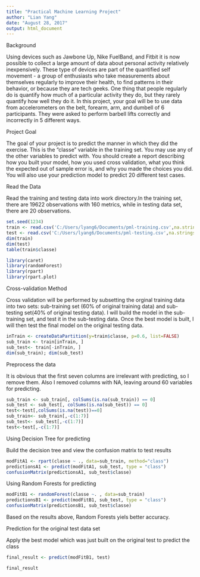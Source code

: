 ```yaml
---
title: "Practical Machine Learning Project"
author: "Lian Yang"
date: "August 28, 2017"
output: html_document
---
```

Background

Using devices such as Jawbone Up, Nike FuelBand, and Fitbit it is now possible to collect a large amount of data about personal activity relatively inexpensively. These type of devices are part of the quantified self movement - a group of enthusiasts who take measurements about themselves regularly to improve their health, to find patterns in their behavior, or because they are tech geeks. One thing that people regularly do is quantify how much of a particular activity they do, but they rarely quantify how well they do it. In this project, your goal will be to use data from accelerometers on the belt, forearm, arm, and dumbell of 6 participants. They were asked to perform barbell lifts correctly and incorrectly in 5 different ways. 

Project Goal

The goal of your project is to predict the manner in which they did the exercise. This is the "classe" variable in the training set. You may use any of the other variables to predict with. You should create a report describing how you built your model, how you used cross validation, what you think the expected out of sample error is, and why you made the choices you did. You will also use your prediction model to predict 20 different test cases.

Read the Data

Read the training and testing data into work directory.In the training set, there are 19622 observations with 160 metrics, while in testing data set, there are 20 observations.
```r
set.seed(1234)
train <- read.csv('C:/Users/lyang6/Documents/pml-training.csv',na.strings=c("NA","#DIV/0!",""))
test <- read.csv('C:/Users/lyang6/Documents/pml-testing.csv',na.strings=c("NA","#DIV/0!",""))
dim(train)
dim(test)
table(train$classe)

library(caret)
library(randomForest)
library(rpart) 
library(rpart.plot)
```

Cross-validation Method

Cross validation will be performed by subsetting the orginal training data into two sets: sub-training set (60% of original training data) and sub-testing set(40% of original testing data). I will build the model in the sub-training set, and test it in the sub-testing data. Once the best model is built, I will then test the final model on the original testing data.
```r
inTrain <- createDataPartition(y=train$classe, p=0.6, list=FALSE)
sub_train <- train[inTrain, ]
sub_test<- train[-inTrain, ]
dim(sub_train); dim(sub_test)
```

Preprocess the data

It is obvious that the first seven columns are irrelevant with predicting, so I remove them. Also I removed  columns with NA, leaving around 60 variables for predicting.
```r
sub_train <- sub_train[, colSums(is.na(sub_train)) == 0] 
sub_test <- sub_test[, colSums(is.na(sub_test)) == 0] 
test<-test[,colSums(is.na(test))==0]
sub_train<- sub_train[,-c(1:7)]
sub_test<- sub_test[,-c(1:7)]
test<-test[,-c(1:7)]
```

Using Decision Tree for predicting

Build the decision tree and view the confusion matrix to test results
```r
modFitA1 <- rpart(classe ~ ., data=sub_train, method="class")
predictionsA1 <- predict(modFitA1, sub_test, type = "class")
confusionMatrix(predictionsA1, sub_test$classe)
```

Using Random Forests for predicting

```r
modFitB1 <- randomForest(classe ~. , data=sub_train)
predictionsB1 <- predict(modFitB1, sub_test, type = "class")
confusionMatrix(predictionsB1, sub_test$classe)
```
Based on the results above, Random Forests yiels better accuracy.


Prediction for the original test data set

Apply the best model which was just built on the original test to predict the class
```r
final_result <- predict(modFitB1, test)

final_result
```



